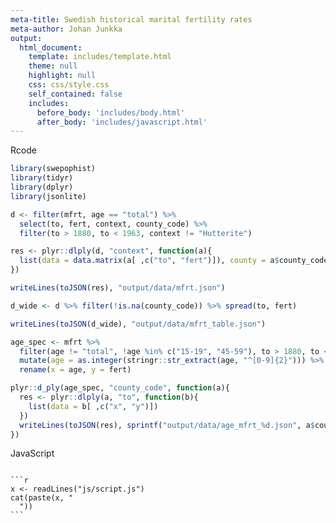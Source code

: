 ```yaml
---
meta-title: Swedish historical marital fertility rates
meta-author: Johan Junkka
output: 
  html_document:
    template: includes/template.html
    theme: null
    highlight: null
    css: css/style.css
    self_contained: false
    includes:
      before_body: 'includes/body.html'
      after_body: 'includes/javascript.html'
---
```


Rcode

```r
library(swepophist)
library(tidyr)
library(dplyr)
library(jsonlite)

d <- filter(mfrt, age == "total") %>% 
  select(to, fert, context, county_code) %>% 
  filter(to > 1880, to < 1963, context != "Hutterite") 

res <- plyr::dlply(d, "context", function(a){
  list(data = data.matrix(a[ ,c("to", "fert")]), county = a$county_code[1])
})

writeLines(toJSON(res), "output/data/mfrt.json")

d_wide <- d %>% filter(!is.na(county_code)) %>% spread(to, fert)

writeLines(toJSON(d_wide), "output/data/mfrt_table.json")

age_spec <- mfrt %>% 
  filter(age != "total", !age %in% c("15-19", "45-59"), to > 1880, to < 1963, context != "Hutterite") %>% 
  mutate(age = as.integer(stringr::str_extract(age, "^[0-9]{2}"))) %>% 
  rename(x = age, y = fert)

plyr::d_ply(age_spec, "county_code", function(a){
  res <- plyr::dlply(a, "to", function(b){
    list(data = b[ ,c("x", "y")])
  })
  writeLines(toJSON(res), sprintf("output/data/age_mfrt_%d.json", a$county_code[1]))
})
```

JavaScript

<pre class="javascript"><code>
```r
x <- readLines("js/script.js")
cat(paste(x, "
  "))
```
</code>
</pre>
